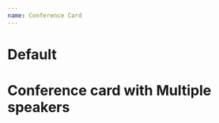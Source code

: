 ```yaml
---
name: Conference Card
---
```



# Default

<Demo>
  <ConferenceCard
    schedule={{
      type: 'conference',
      slug: 'tropical-software-developper-un-logiciel-pour-un-ministere-dasie-du-sud-est',
      startTime: '2024-06-07T14:35:00.000Z',
      duration: 30,
      location: 'Main stage'
    }}
    talk={{
      title: 'Tropical software: développer un logiciel pour un ministère d’Asie du Sud-Est',
      speakers: [ 'sylvain-dorey' ],
      language: 'french',
      feedback: {
        link: 'https://openfeedback.io/fork-it-community-rouen-2024/2024-06-07/8ViXNyZN6x3Xi4OogAeC'
      }
    }}
    people={[
      {
        name: 'Sylvain Dorey',
        avatar: '/speakers/sylvain-dorey.jpg',
        job: 'Independent software engineer and data scientist',
        company: { title: 'Freelance', href: 'https://sylvaindorey.com/fr/' },
        socials: [
          {
            type: 'linkedin',
            href: 'https://www.linkedin.com/in/sylvaindorey/'
          },
          { type: 'github',
            href: 'https://github.com/syldor/'
          },
        ]
      }
    ]}
  />
</Demo>

# Conference card with Multiple speakers

<Demo>
  <ConferenceCard
    schedule={{
      type: 'roundtable',
      slug: 'eco-conception-contraintes-ou-opportunites',
      startTime: '2024-06-07T16:10:00.000Z',
      location: 'La place du village'
    }}
    talk={{
      title: 'Eco design : constraints or opportunities ?',
      speakers: [
        'abdelkrim-marchani',
        'francois-best',
        'luis-rubiera',
        'xavier-van-de-woestyne'
      ],
      language: 'french',
      hosts: [ 'tony-godin' ]
    }}
    people={[
      {
        name: 'Abdelkrim Marchani',
        avatar: '/speakers/abdelkrim-marchani.jpg'
      },
      {
        name: 'François Best',
        avatar: '/speakers/francois-best.jpg',
        job: 'Web developer and creator of nuqs',
        company: [Object],
        socials: [Array]
      },
      {
        name: 'Luis Rubiera',
        avatar: '/speakers/luis-rubiera.jpg',
        job: 'Lead Developer',
      },
      {
        name: 'Xavier Van de Woestyne',
        avatar: '/speakers/xavier-van-de-woestyne.jpg',
        job: 'Web developer',
      },
    ]}
  />
</Demo>

